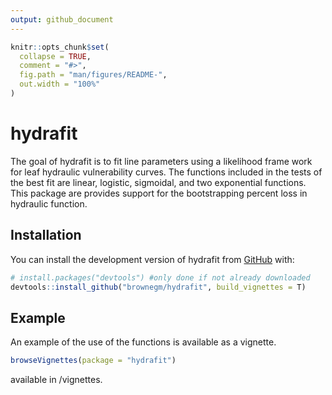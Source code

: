 ```yaml
---
output: github_document
---
```


<!-- README.md is generated from README.Rmd. Please edit that file -->

```r
knitr::opts_chunk$set(
  collapse = TRUE,
  comment = "#>",
  fig.path = "man/figures/README-",
  out.width = "100%"
)
```

# hydrafit

<!-- badges: start -->
<!-- badges: end -->

The goal of hydrafit is to fit line parameters using a likelihood frame work for leaf hydraulic vulnerability curves. The functions included in the tests of the best fit are linear, logistic, sigmoidal, and two exponential functions. This package are provides support for the bootstrapping percent loss in hydraulic function. 

## Installation

You can install the development version of hydrafit from [GitHub](https://github.com/) with:

```r
# install.packages("devtools") #only done if not already downloaded
devtools::install_github("brownegm/hydrafit", build_vignettes = T)
```

## Example

An example of the use of the functions is available as a vignette. 
```r
browseVignettes(package = "hydrafit")
```
available in /vignettes. 

